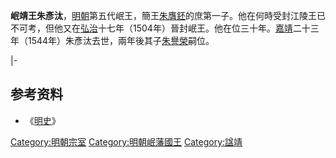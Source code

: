 '''岷靖王朱彥汰'''{{BD|1479年||1544年|catIdx=Z}}，[[明朝|明朝]]第五代岷王，簡王[[朱膺鉟|朱膺鉟]]的庶第一子。他在何時受封江陵王已不可考，但他又在[[弘治_(明朝)|弘治]]十七年（1504年）晉封岷王。他在位三十年。[[嘉靖|嘉靖]]二十三年（1544年）朱彥汰去世，兩年後其子[[朱譽榮|朱譽榮]]嗣位。

{{s-start}}
{{s-none|無|[[明朝|明政府]]封之}}
{{s-ttl|title=[[明朝藩王列表_(岷王系)#江陵國|明江陵國國王]]|years=？－1504年}}
{{s-none|無|襲封岷藩國，封國廢除}}
|-
{{s-bef|before=父簡王[[朱膺鉟|朱膺鉟]]}}
{{s-ttl|title=[[明朝藩王列表_(岷王系)|明岷國國王]]|years=1504年－1544年}}
{{s-after|子康王[[朱譽榮|朱譽榮]]}}
{{end}}

==参考资料==
*《[[明史|明史]]》

{{明朝人物小作品}}

[[Category:明朝宗室|Category:明朝宗室]]
[[Category:明朝岷藩國王|Category:明朝岷藩國王]]
[[Category:諡靖|Category:諡靖]]